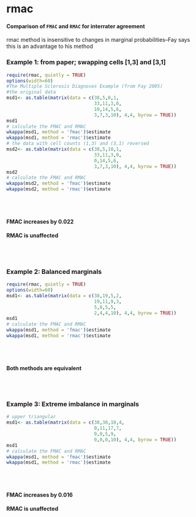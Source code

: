 rmac
========================================================

#### Comparison of `FMAC` and `RMAC` for interrater agreement <br>
rmac method is insensitive to changes in marginal probabilities--Fay says this is an advantage to his method

### Example 1: from paper; swapping cells [1,3] and [3,1]

```r
require(rmac, quietly = TRUE)
options(width=60)
#The Multiple Sclerosis Diagnoses Example (from Fay 2005)
#the original data
msd1<- as.table(matrix(data = c(38,5,0,1,
                                33,11,3,0,
                                10,14,5,6,
                                3,7,3,10), 4,4, byrow = TRUE))
msd1
# calculate the FMAC and RMAC
wkappa(msd1, method = 'fmac')$estimate
wkappa(msd1, method = 'rmac')$estimate
# the data with cell counts (1,3) and (3,1) reversed
msd2<- as.table(matrix(data = c(38,5,10,1,
                                33,11,3,0,
                                0,14,5,6,
                                3,7,3,10), 4,4, byrow = TRUE))
msd2
# calculate the FMAC and RMAC
wkappa(msd2, method = 'fmac')$estimate
wkappa(msd2, method = 'rmac')$estimate
```

<br>
<br>

#### FMAC increases by 0.022 <br>
#### RMAC is unaffected

<br>
<br>

### Example 2: Balanced marginals

```r
require(rmac, quietly = TRUE)
options(width=60)
msd1<- as.table(matrix(data = c(38,19,5,2,
                                19,11,9,3,
                                5,8,5,5,
                                2,4,4,10), 4,4, byrow = TRUE))
msd1
# calculate the FMAC and RMAC
wkappa(msd1, method = 'fmac')$estimate
wkappa(msd1, method = 'rmac')$estimate
```

<br>
<br>

#### Both methods are equivalent

<br>
<br>

### Example 3: Extreme imbalance in marginals

```r
# upper triangular
msd1<- as.table(matrix(data = c(38,38,10,4,
                                0,11,17,7,
                                0,0,5,9,
                                0,0,0,10), 4,4, byrow = TRUE))
msd1
# calculate the FMAC and RMAC
wkappa(msd1, method = 'fmac')$estimate
wkappa(msd1, method = 'rmac')$estimate
```

<br>
<br>

#### FMAC increases by 0.016 <br>
#### RMAC is unaffected
